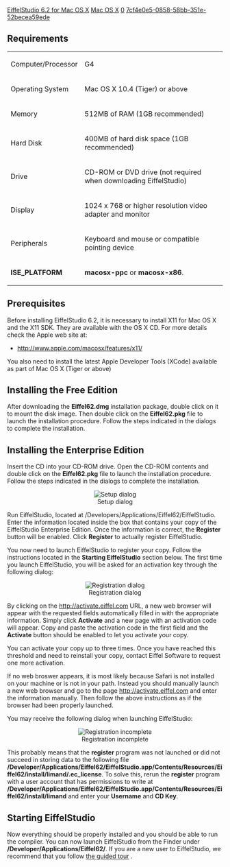 [[Property:title|EiffelStudio 6.2 for Mac OS X]]
[[Property:link_title|Mac OS X]]
[[Property:weight|0]]
[[Property:uuid|7cf4e0e5-0858-58bb-351e-52becea59ede]]
==Requirements==

{| 
|- 
| Computer/Processor
| G4
|- 
| Operating System
| Mac OS X 10.4 (Tiger) or above
|- 
| Memory
| 512MB of RAM (1GB recommended)
|- 
| Hard Disk
| 400MB of hard disk space (1GB recommended) 
|- 
| Drive
| CD-ROM or DVD drive (not required when downloading EiffelStudio)
|- 
| Display
| 1024 x 768 or higher resolution video adapter and monitor
|- 
| Peripherals
| Keyboard and mouse or compatible pointing device
|- 
| '''ISE_PLATFORM'''
| '''macosx-ppc''' or '''macosx-x86'''.
|}


==Prerequisites==

Before installing EiffelStudio 6.2, it is necessary to install X11 for Mac OS X and the X11 SDK. They are available with the OS X CD. For more details check the Apple web site at: 
* [http://www.apple.com/macosx/features/x11/ http://www.apple.com/macosx/features/x11/] 

You also need to install the latest Apple Developer Tools (XCode) available as part of Mac OS X (Tiger or above)


==Installing the Free Edition==

After downloading the '''Eiffel62.dmg''' installation package, double click on it to mount the disk image. Then double click on the '''Eiffel62.pkg''' file to launch the installation procedure. Follow the steps indicated in the dialogs to complete the installation.

==Installing the Enterprise Edition==

Insert the CD into your CD-ROM drive. Open the CD-ROM contents and double click on the '''Eiffel62.pkg''' file to launch the installation procedure. Follow the steps indicated in the dialogs to complete the installation.

<center> [[Image:56--mac-setup|Setup dialog]] </center>

Run EiffelStudio, located at /Developers/Applications/Eiffel62/EiffelStudio. Enter the information located inside the box that contains your copy of the EiffelStudio Enterprise Edition. Once the information is correct, the '''Register''' button will be enabled. Click '''Register''' to actually register EiffelStudio.

You now need to launch EiffelStudio to register your copy. Follow the instructions located in the '''Starting EiffelStudio''' section below. The first time you launch EiffelStudio, you will be asked for an activation key through the following dialog:

<center> [[Image:56--mac-registration|Registration dialog]] </center>

By clicking on the [http://activate.eiffel.com http://activate.eiffel.com]  URL, a new web browser will appear with the requested fields automatically filled in with the appropriate information. Simply click '''Activate''' and a new page with an activation code will appear. Copy and paste the activation code in the first field and the '''Activate''' button should be enabled to let you activate your copy.

You can activate your copy up to three times. Once you have reached this threshold and need to reinstall your copy, contact Eiffel Software to request one more activation.

If no web broswer appears, it is most likely because Safari is not installed on your machine or is not in your path. Instead you should manually launch a new web browser and go to the page [http://activate.eiffel.com http://activate.eiffel.com]  and enter the information manually. Then follow the above instructions as if the browser had been properly launched.

You may receive the following dialog when launching EiffelStudio:

<center> [[Image:56--mac-registration-error|Registration incomplete]] </center>

This probably means that the '''register''' program was not launched or did not succeed in storing data to the following file '''/Developer/Applications/Eiffel62/EiffelStudio.app/Contents/Resources/Eiffel62/install/limand/.ec_license'''. To solve this, rerun the '''register''' program with a user account that has permissions to write at '''/Developer/Applications/Eiffel62/EiffelStudio.app/Contents/Resources/Eiffel62/install/limand''' and enter your '''Username''' and '''CD Key'''.

==Starting EiffelStudio==

Now everything should be properly installed and you should be able to run the compiler. You can now launch EiffelStudio from the Finder under '''/Developer/Applications/Eiffel62/'''. If you are a new user to EiffelStudio, we recommend that you follow [[EiffelStudio: A Guided Tour|the guided tour]] .




